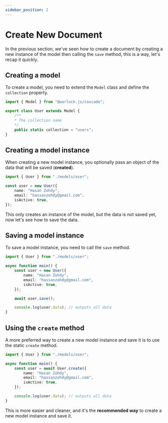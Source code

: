```yaml
---
sidebar_position: 2
---
```


# Create New Document

In the previous section, we've seen how to create a document by creating a new instance of the model then calling the `save` method, this is a way, let's recap it quickly.

## Creating a model

To create a model, you need to extend the `Model` class and define the `collection` property.

```ts title="src/models/user.ts"
import { Model } from "@warlock.js/cascade";

export class User extends Model {
    /**
    * The collection name
    */
    public static collection = "users";
}
```

## Creating a model instance

When creating a new model instance, you optionally pass an object of the data that will be saved (**created**).

```ts title="src/app.ts"
import { User } from "./models/user";

const user = new User({
    name: "Hasan Zohdy",
    email: "hassanzohdy@gmail.com",
    isActive: true,
});
```

This only creates an instance of the model, but the data is not saved yet, now let's see how to save the data.

## Saving a model instance

To save a model instance, you need to call the `save` method.

```ts title="src/app.ts"
import { User } from "./models/user";

async function main() {
    const user = new User({
        name: "Hasan Zohdy",
        email: "hassanzohdy@gmail.com",
        isActive: true,
    });

    await user.save();

    console.log(user.data); // outputs all data
}
```

## Using the `create` method

A more preferred way to create a new model instance and save it is to use the static `create` method.

```ts title="src/app.ts"
import { User } from "./models/user";

async function main() {
    const user = await User.create({
        name: "Hasan Zohdy",
        email: "hassanzohdy@gmail.com",
        isActive: true,
    });

    console.log(user.data); // outputs all data
}
```

This is more easier and cleaner, and it's the **recommended way** to create a new model instance and save it.

